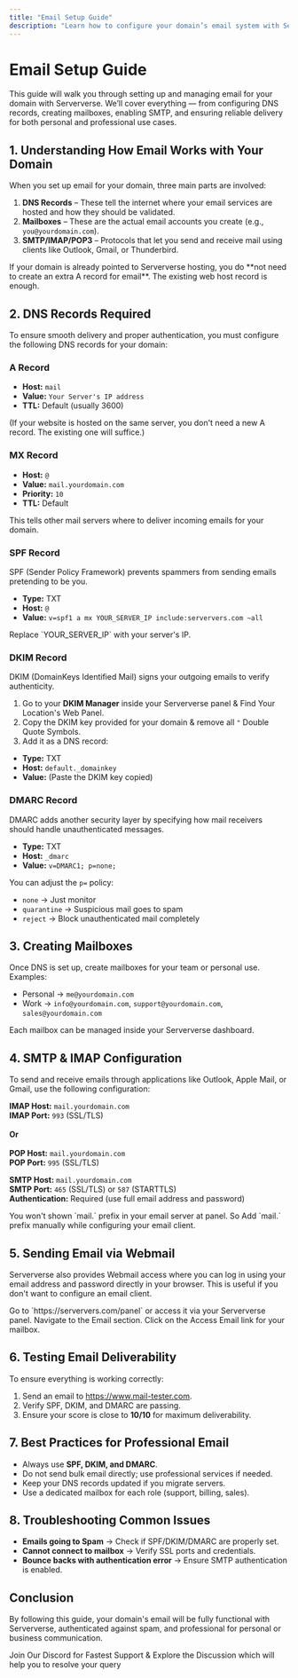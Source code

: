 ```yaml
---
title: "Email Setup Guide"
description: "Learn how to configure your domain’s email system with Serververse, including DNS records, mailbox setup, SMTP, and professional workflows."
---
```


# Email Setup Guide

This guide will walk you through setting up and managing email for your domain with Serververse. We’ll cover everything — from configuring DNS records, creating mailboxes, enabling SMTP, and ensuring reliable delivery for both personal and professional use cases.

## 1. Understanding How Email Works with Your Domain

When you set up email for your domain, three main parts are involved:

1. **DNS Records** – These tell the internet where your email services are hosted and how they should be validated.
2. **Mailboxes** – These are the actual email accounts you create (e.g., `you@yourdomain.com`).
3. **SMTP/IMAP/POP3** – Protocols that let you send and receive mail using clients like Outlook, Gmail, or Thunderbird.

<Tip>
  If your domain is already pointed to Serververse hosting, you do **not need to create an extra A record for email**. The existing web host record is enough.
</Tip>

## 2. DNS Records Required

To ensure smooth delivery and proper authentication, you must configure the following DNS records for your domain:

### A Record

- **Host:** `mail`
- **Value:** `Your Server's IP address`
- **TTL:** Default (usually 3600)

<Info>
  (If your website is hosted on the same server, you don't need a new A record. The existing one will suffice.)
</Info>

### MX Rec<Tooltip tip="">ord</Tooltip>

- **Host:** `@`
- **Value:** `mail.yourdomain.com`
- **Priority:** `10`
- **TTL:** Default

<Info>
  This tells other mail servers where to deliver incoming emails for your domain.
</Info>

### SPF Record

SPF (Sender Policy Framework) prevents spammers from sending emails pretending to be you.

- **Type:** TXT
- **Host:** `@`
- **Value:**  `v=spf1 a mx YOUR_SERVER_IP include:serververs.com ~all`

<Warning>
  Replace `YOUR_SERVER_IP` with your server's IP.
</Warning>

### DKIM Record

DKIM (DomainKeys Identified Mail) signs your outgoing emails to verify authenticity.

1. Go to your **DKIM Manager** inside your Serververse panel & Find Your Location's Web Panel.
2. Copy the DKIM key provided for your domain & remove all `"`  Double Quote Symbols.
3. Add it as a DNS record:

- **Type:** TXT
- **Host:** `default._domainkey`
- **Value:** (Paste the DKIM key copied)

### DMARC Record

DMARC adds another security layer by specifying how mail receivers should handle unauthenticated messages.

- **Type:** TXT
- **Host:** `_dmarc`
- **Value:**  `v=DMARC1; p=none;`

You can adjust the `p=` policy:

- `none` → Just monitor
- `quarantine` → Suspicious mail goes to spam
- `reject` → Block unauthenticated mail completely

## 3. Creating Mailboxes

Once DNS is set up, create mailboxes for your team or personal use.\
Examples:

- Personal → `me@yourdomain.com`
- Work → `info@yourdomain.com`, `support@yourdomain.com`, `sales@yourdomain.com`

Each mailbox can be managed inside your Serververse dashboard.

## 4. SMTP & IMAP Configuration

To send and receive emails through applications like Outlook, Apple Mail, or Gmail, use the following configuration:

<Tabs>
  <Tab title="Incoming Mail (IMAP/POP)"icon="inbox">

  **IMAP Host:** `mail.yourdomain.com`<br/>
  **IMAP Port:** `993` (SSL/TLS)<br/><br/>
  **Or**<br/><br/>
  **POP Host:** `mail.yourdomain.com`<br/>
  **POP Port:** `995` (SSL/TLS)
  </Tab>
  <Tab title="Outgoing Mail (SMTP)" icon="inbox">

  **SMTP Host:** `mail.yourdomain.com`<br/>
  **SMTP Port:** `465` (SSL/TLS) or `587` (STARTTLS)<br/>
  **Authentication:** Required (use full email address and password)<br/>
  </Tab>
</Tabs>

<Warning>
  You won't shown `mail.` prefix in your email server at panel. So Add `mail.` prefix manually while configuring your email client.
</Warning>

## 5. Sending Email via Webmail

Serververse also provides Webmail access where you can log in using your email address and password directly in your browser. This is useful if you don't want to configure an email client.

<Steps>
  <Step title="First Step">
    Go to `https://serververs.com/panel` or access it via your Serververse panel.
  </Step>
  <Step title="Second Step">
    Navigate to the Email section.
  </Step>
  <Step title="Third Step">
    Click on the Access Email link for your mailbox.
  </Step>
</Steps>

## 6. Testing Email Deliverability

To ensure everything is working correctly:

1. Send an email to https://www.mail-tester.com.
2. Verify SPF, DKIM, and DMARC are passing.
3. Ensure your score is close to **10/10** for maximum deliverability.

## 7. Best Practices for Professional Email

- Always use **SPF, DKIM, and DMARC**.
- Do not send bulk email directly; use professional services if needed.
- Keep your DNS records updated if you migrate servers.
- Use a dedicated mailbox for each role (support, billing, sales).

## 8. Troubleshooting Common Issues

- **Emails going to Spam** → Check if SPF/DKIM/DMARC are properly set.
- **Cannot connect to mailbox** → Verify SSL ports and credentials.
- **Bounce backs with authentication error** → Ensure SMTP authentication is enabled.

## Conclusion

By following this guide, your domain's email will be fully functional with Serververse, authenticated against spam, and professional for personal or business communication.

<Card title="Discord" icon="discord" href="https://discord.gg/pXmG5CuveT">
  Join Our Discord for Fastest Support & Explore the Discussion which will help you to resolve your query
</Card>